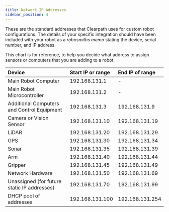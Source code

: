 ```yaml
---
title: Network IP Addresses
sidebar_position: 4
---
```


These are the standard addresses that Clearpath uses for custom robot configurations.
The details of your specific integration should have been included with your robot as a _robosmiths memo_ stating the device, serial number, and IP address.

This chart is for reference, to help you decide what address to assign sensors or computers that you are adding to a robot.

| Device                                      | Start IP or range | End IP of range |
| :------------------------------------------ | :---------------- | :-------------- |
| Main Robot Computer                         | 192.168.131.1     | -               |
| Main Robot Microcontroller                  | 192.168.131.2     | -               |
| Additional Computers and Control Equipment  | 192.168.131.3     | 192.168.131.9   |
| Camera or Vision Sensor                     | 192.168.131.10    | 192.168.131.19  |
| LiDAR                                       | 192.168.131.20    | 192.168.131.29  |
| GPS                                         | 192.168.131.30    | 192.168.131.34  |
| Sonar                                       | 192.168.131.35    | 192.168.131.39  |
| Arm                                         | 192.168.131.40    | 192.168.131.44  |
| Gripper                                     | 192.168.131.45    | 192.168.131.49  |
| Network Hardware                            | 192.168.131.50    | 192.168.131.69  |
| Unassigned (for future static IP addresses) | 192.168.131.70    | 192.168.131.99  |
| DHCP pool of addresses                      | 192.168.131.100   | 192.168.131.254 |
